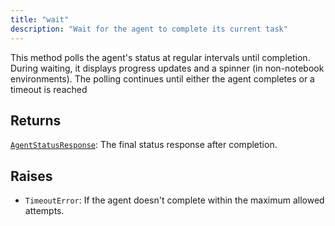 ```yaml
---
title: "wait"
description: "Wait for the agent to complete its current task"
---
```


This method polls the agent's status at regular intervals until completion. During waiting, it displays progress updates and a spinner (in non-notebook environments). The polling continues until either the agent completes or a timeout is reached


## Returns

[`AgentStatusResponse`](../misc/agentstatusresponse): The final status response after completion.

## Raises

- `TimeoutError`: If the agent doesn't complete within the maximum allowed attempts.
